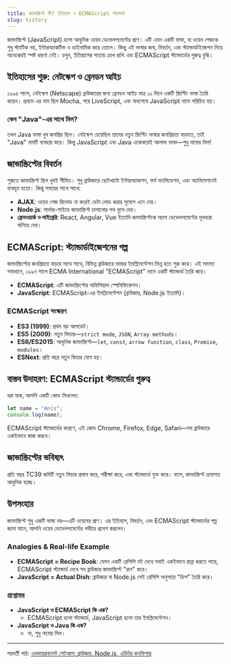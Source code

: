 ```yaml
---
title: জাভাস্ক্রিপ্ট কী? ইতিহাস ও ECMAScript স্ট্যান্ডার্ড
slug: history
---
```


জাভাস্ক্রিপ্ট (JavaScript) হলো আধুনিক ওয়েব ডেভেলপমেন্টের প্রাণ। এটি এমন একটি ভাষা, যা ওয়েব পেজকে শুধু স্ট্যাটিক নয়, ইন্টারঅ্যাকটিভ ও ডাইনামিক করে তোলে। কিন্তু এই ভাষার জন্ম, বিবর্তন, এবং স্ট্যান্ডার্ডাইজেশন নিয়ে অনেকেরই স্পষ্ট ধারণা নেই। চলুন, ইতিহাসের পাতায় চোখ রাখি এবং ECMAScript স্ট্যান্ডার্ডের গুরুত্ব বুঝি।

## ইতিহাসের শুরু: নেটস্কেপ ও ব্রেনডন আইচ

১৯৯৫ সালে, নেটস্কেপ (Netscape) ব্রাউজারের জন্য ব্রেনডন আইচ মাত্র ১০ দিনে একটি স্ক্রিপ্টিং ভাষা তৈরি করেন। প্রথমে এর নাম ছিল Mocha, পরে LiveScript, এবং অবশেষে JavaScript নামে পরিচিত হয়।

### কেন "Java"-এর সাথে মিল?

তখন Java ভাষা খুব জনপ্রিয় ছিল। নেটস্কেপ চেয়েছিল তাদের নতুন স্ক্রিপ্টিং ভাষার জনপ্রিয়তা বাড়াতে, তাই "Java" নামটি ব্যবহার করে। কিন্তু JavaScript এবং Java একেবারেই আলাদা ভাষা—শুধু নামের মিল!

## জাভাস্ক্রিপ্টের বিবর্তন

শুরুতে জাভাস্ক্রিপ্ট ছিল খুবই সীমিত। শুধু ব্রাউজারে ছোটখাটো ইন্টারঅ্যাকশন, ফর্ম ভ্যালিডেশন, এবং অ্যানিমেশনেই ব্যবহৃত হতো। কিন্তু সময়ের সাথে সাথে:

- **AJAX**: ওয়েব পেজ রিলোড না করেই ডেটা লোড করার সুযোগ এনে দেয়।
- **Node.js**: সার্ভার-সাইডে জাভাস্ক্রিপ্ট চালানোর পথ খুলে দেয়।
- **ফ্রেমওয়ার্ক ও লাইব্রেরি**: React, Angular, Vue ইত্যাদি জাভাস্ক্রিপ্টকে অ্যাপ ডেভেলপমেন্টের মূলধারা বানিয়ে দেয়।

## ECMAScript: স্ট্যান্ডার্ডাইজেশনের গল্প

জাভাস্ক্রিপ্টের জনপ্রিয়তা বাড়ার সাথে সাথে, বিভিন্ন ব্রাউজারে ভাষার ইমপ্লিমেন্টেশন ভিন্ন হতে শুরু করে। এই সমস্যা সমাধানে, ১৯৯৭ সালে ECMA International "ECMAScript" নামে একটি স্ট্যান্ডার্ড তৈরি করে।

- **ECMAScript**: এটি জাভাস্ক্রিপ্টের অফিসিয়াল স্পেসিফিকেশন।
- **JavaScript**: ECMAScript-এর ইমপ্লিমেন্টেশন (ব্রাউজার, Node.js ইত্যাদি)।

### ECMAScript সংস্করণ

- **ES3 (1999)**: প্রথম বড় আপডেট।
- **ES5 (2009)**: নতুন ফিচার—`strict mode`, `JSON`, `Array methods`।
- **ES6/ES2015**: আধুনিক জাভাস্ক্রিপ্ট—`let`, `const`, `arrow function`, `class`, `Promise`, `modules`।
- **ESNext**: প্রতি বছর নতুন ফিচার যোগ হয়।

## বাস্তব উদাহরণ: ECMAScript স্ট্যান্ডার্ডের গুরুত্ব

ধরা যাক, আপনি একটি কোড লিখলেন:

```js
let name = "Anis";
console.log(name);
```

ECMAScript স্ট্যান্ডার্ডের কারণে, এই কোড Chrome, Firefox, Edge, Safari—সব ব্রাউজারে একইভাবে কাজ করবে।

## জাভাস্ক্রিপ্টের ভবিষ্যৎ

প্রতি বছর TC39 কমিটি নতুন ফিচার প্রস্তাব করে, পরীক্ষা করে, এবং স্ট্যান্ডার্ডে যুক্ত করে। ফলে, জাভাস্ক্রিপ্ট ক্রমাগত আধুনিক হচ্ছে।

## উপসংহার

জাভাস্ক্রিপ্ট শুধু একটি ভাষা নয়—এটি ওয়েবের প্রাণ। এর ইতিহাস, বিবর্তন, এবং ECMAScript স্ট্যান্ডার্ডের গল্প জানা মানে, আপনি ওয়েব ডেভেলপমেন্টের গভীরে প্রবেশ করলেন।

### Analogies & Real-life Example

- **ECMAScript = Recipe Book**: যেমন একটি রেসিপি বই দেখে সবাই একইভাবে রান্না করতে পারে, ECMAScript স্ট্যান্ডার্ড দেখে সব ব্রাউজার জাভাস্ক্রিপ্ট "রান" করে।
- **JavaScript = Actual Dish**: ব্রাউজার বা Node.js সেই রেসিপি অনুসারে "ডিশ" তৈরি করে।

### প্রশ্নোত্তর

- **JavaScript ও ECMAScript কি এক?**
  - ECMAScript হলো স্ট্যান্ডার্ড, JavaScript হলো তার ইমপ্লিমেন্টেশন।
- **JavaScript ও Java কি এক?**
  - না, শুধু নামের মিল।

---

পরবর্তী পাঠ: [এনভায়রনমেন্ট সেটআপ: ব্রাউজার, Node.js, এডিটর কনফিগার](/js/environment-setup)
